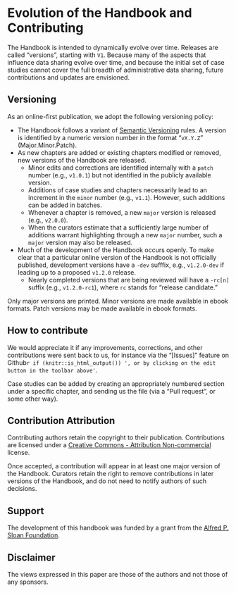 # Evolution of the Handbook and Contributing {-}

The Handbook is intended to dynamically evolve over time. Releases are called "versions", starting with `V1`. Because many of the aspects that influence data sharing evolve over time, and because the initial set of case studies cannot cover the full breadth of administrative data sharing, future contributions and updates are envisioned. 

## Versioning {-}
As an online-first publication, we adopt the following versioning policy:

- The Handbook follows a variant of [Semantic Versioning](https://semver.org/) rules. A version is identified by a numeric version number in the format "`vX.Y.Z`" (Major.Minor.Patch).
- As new chapters are added or existing chapters modified or removed, new versions of the Handbook are released. 
  - Minor edits and corrections are identified internally with a `patch` number (e.g., `v1.0.1`) but not identified in the publicly available version. 
  - Additions of case studies and chapters necessarily lead to an increment in the `minor` number (e.g., `v1.1`). However, such additions can be added in batches. 
  - Whenever a chapter is removed, a new `major` version is released (e.g., `v2.0.0`).
  - When the curators estimate that a sufficiently large number of additions warrant highlighting through a new `major` number, such a `major` version may also be released.
- Much of the development of the Handbook occurs openly. To make clear that a particular online version of the Handbook is not officially published, development versions have a `-dev`  sufffix, e.g., `v1.2.0-dev` if leading up to a proposed `v1.2.0` release. 
  - Nearly completed versions that are being reviewed will have a `-rc[n]` suffix (e.g., `v1.2.0-rc1`), where `rc` stands for "release candidate."

Only major versions are printed. Minor versions are made available in ebook formats. Patch versions may be made available in ebook formats.

## How to contribute {-}

We would appreciate it if any improvements, corrections, and other contributions were sent back to us, for instance via the "[Issues]" feature on 
Github`r if (knitr::is_html_output()) ', or by clicking on the edit button in the toolbar above'`. 

Case studies can be added by creating an appropriately numbered section under a specific chapter, and sending us the file (via a "Pull request", or some other way).

## Contribution Attribution {-}

Contributing authors retain the copyright to their publication. Contributions are licensed under a [Creative Commons - Attribution Non-commercial](https://creativecommons.org/licenses/by-nc/4.0/legalcode) license. 

Once accepted, a contribution will appear in at least one major version of the Handbook. Curators retain the right to remove contributions in later versions of the Handbook, and do not need to notify authors of such decisions.

## Support  {-}
The development of this handbook was funded by a grant from the [Alfred P. Sloan Foundation](https://sloan.org). 

## Disclaimer {-}
The views expressed in this paper are those of the authors and not those of any sponsors.

